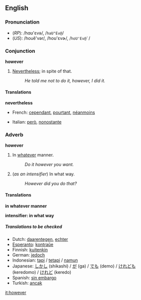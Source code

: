 ==English==
===Pronunciation===
*(''RP''): /hɑʊ'εvə/, /<tt>haU"Ev@</tt>/
*(''US''): /houĕ'vər/, /hoʊ'ɛvɚ/, /<tt>hoU'Ev@`</tt>/<!--please check the IPA and SAMPA-->

===Conjunction===
'''however'''

#[[Nevertheless]]; in spite of that.
#:''He told me not to do it, however, I did it.''

====Translations====

'''nevertheless'''
{{top}}
*French: [[cependant]], [[pourtant]], [[néanmoins]]
{{mid}}
*Italian: [[però]], [[nonostante]]
{{bottom}}

===Adverb===
'''however'''

#In [[whatever]] manner.
#:''Do it however you want.''
#(''as an intensifier'') In what way.
#:''However did you do that?''

====Translations====

'''in whatever manner'''
{{top}}
{{mid}}
{{bottom}}

'''intensifier: in what way'''
{{top}}
{{mid}}
{{bottom}}

=====Translations to be checked=====
<!--Remove this section once all of the translations below have been moved into the tables above.-->
{{checktrans}}

*Dutch: [[daarentegen]], [[echter]]
*[[Esperanto]]: [[kontraŭe]]
*Finnish: [[kuitenkin]]
*German: [[jedoch]]
*Indonesian: [[tapi]] / [[tetapi]] / [[namun]]
*Japanese: [[しかし]] (shikashi) / [[が]] (ga) / [[でも]] (demo) / [[けれども]] (keredomo) / [[けれど]] (keredo)
*Spanish: [[sin embargo]]
*Turkish: [[ancak]]

[[it:however]]